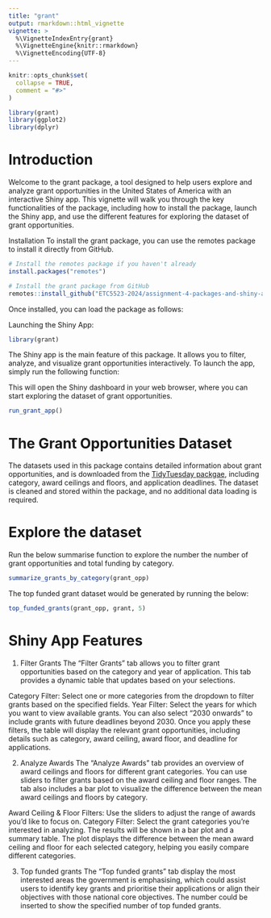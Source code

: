 ```yaml
---
title: "grant"
output: rmarkdown::html_vignette
vignette: >
  %\VignetteIndexEntry{grant}
  %\VignetteEngine{knitr::rmarkdown}
  %\VignetteEncoding{UTF-8}
---
```


```r
knitr::opts_chunk$set(
  collapse = TRUE,
  comment = "#>"
)
```

```r
library(grant)
library(ggplot2)
library(dplyr)
```

# Introduction
Welcome to the grant package, a tool designed to help users explore and analyze grant opportunities in the United States of America with an interactive Shiny app. This vignette will walk you through the key functionalities of the package, including how to install the package, launch the Shiny app, and use the different features for exploring the dataset of grant opportunities.

Installation
To install the grant package, you can use the remotes package to install it directly from GitHub.

```r
# Install the remotes package if you haven't already
install.packages("remotes")
```

```r
# Install the grant package from GitHub
remotes::install_github("ETC5523-2024/assignment-4-packages-and-shiny-apps-sarah-liu17", subdir = "grant")
```


Once installed, you can load the package as follows:

Launching the Shiny App:
```r
library(grant)
```

The Shiny app is the main feature of this package. It allows you to filter, analyze, and visualize grant opportunities interactively. To launch the app, simply run the following function:



This will open the Shiny dashboard in your web browser, where you can start exploring the dataset of grant opportunities.
```r
run_grant_app()
```

# The Grant Opportunities Dataset
The datasets used in this package contains detailed information about grant opportunities, and is downloaded from the [TidyTuesday packgae](https://github.com/rfordatascience/tidytuesday/blob/master/data/2023/2023-10-03/readme.md), including category, award ceilings and floors, and application deadlines. The dataset is cleaned and stored within the package, and no additional data loading is required.

# Explore the dataset
 
Run the below summarise function to explore the number the number of grant opportunities and total funding by category.
```r
summarize_grants_by_category(grant_opp)
```
The top funded grant dataset would be generated by running the below:
```r
top_funded_grants(grant_opp, grant, 5)
```


# Shiny App Features
1. Filter Grants
The "Filter Grants" tab allows you to filter grant opportunities based on the category and year of application. This tab provides a dynamic table that updates based on your selections.

Category Filter: Select one or more categories from the dropdown to filter grants based on the specified fields.
Year Filter: Select the years for which you want to view available grants. You can also select "2030 onwards" to include grants with future deadlines beyond 2030.
Once you apply these filters, the table will display the relevant grant opportunities, including details such as category, award ceiling, award floor, and deadline for applications.

2. Analyze Awards
The "Analyze Awards" tab provides an overview of award ceilings and floors for different grant categories. You can use sliders to filter grants based on the award ceiling and floor ranges. The tab also includes a bar plot to visualize the difference between the mean award ceilings and floors by category.

Award Ceiling & Floor Filters: Use the sliders to adjust the range of awards you'd like to focus on.
Category Filter: Select the grant categories you're interested in analyzing.
The results will be shown in a bar plot and a summary table. The plot displays the difference between the mean award ceiling and floor for each selected category, helping you easily compare different categories.

3. Top funded grants
The "Top funded grants" tab display the most interested areas the government is emphasising, which could assist users to
identify key grants and prioritise their applications or align their objectives with those national core objectives.
The number could be inserted to show the specified number of top funded grants.



